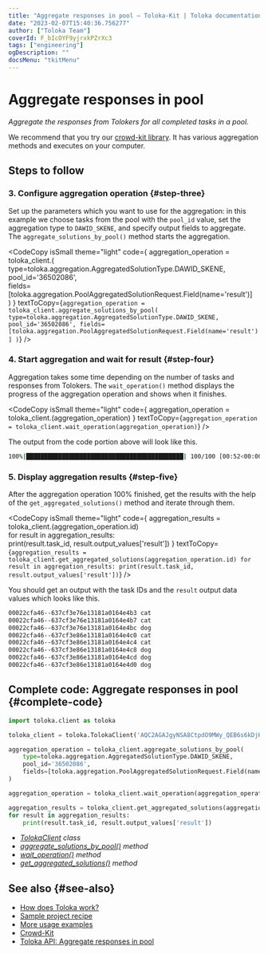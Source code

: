 ```yaml
---
title: "Aggregate responses in pool — Toloka-Kit | Toloka documentation"
date: "2023-02-07T15:40:36.756277"
author: ["Toloka Team"]
coverId: F_bIcOYF9yjrxkPZrXc3
tags: ["engineering"]
ogDescription: ""
docsMenu: "tkitMenu"
---
```



# Aggregate responses in pool

_Aggregate the responses from Tolokers for all completed tasks in a pool._

<Note mode="tip" title="Tip">

We recommend that you try our [crowd-kit library](/docs/crowd-kit/). It has various aggregation methods and executes on your computer.

</Note>

## Steps to follow

<Import/>

<Instantiate/>

### 3. Configure aggregation operation {#step-three}

Set up the parameters which you want to use for the aggregation: in this example we choose tasks from the pool with the `pool_id` value, set the aggregation type to `DAWID_SKENE`, and specify output fields to aggregate. The `aggregate_solutions_by_pool()` method starts the aggregation.

<CodeCopy
  isSmall
  theme="light"
  code={
    <HighlightChildren language="python">
      aggregation_operation = toloka_client.<Term term="aggregate_solutions_by_pool"><AggregateSolutionsByPool/></Term>(
      <br/>    type=toloka.aggregation.AggregatedSolutionType.DAWID_SKENE,
      <br/>    pool_id='36502086',
      <br/>    fields=[toloka.aggregation.PoolAggregatedSolutionRequest.Field(name='result')]
      <br/>)
    </HighlightChildren>
  }
  textToCopy={`aggregation_operation = toloka_client.aggregate_solutions_by_pool(
      type=toloka.aggregation.AggregatedSolutionType.DAWID_SKENE,
      pool_id='36502086',
      fields=[toloka.aggregation.PoolAggregatedSolutionRequest.Field(name='result')]
)`}
/>

### 4. Start aggregation and wait for result {#step-four}

Aggregation takes some time depending on the number of tasks and responses from Tolokers. The `wait_operation()` method displays the progress of the aggregation operation and shows when it finishes.

<CodeCopy
  isSmall
  theme="light"
  code={
    <HighlightChildren language="python">
      aggregation_operation = toloka_client.<Term term="wait_operation"><WaitOperation/></Term>(aggregation_operation)
    </HighlightChildren>
  }
  textToCopy={`aggregation_operation = toloka_client.wait_operation(aggregation_operation)`}
/>

The output from the code portion above will look like this.

```bash
100%|████████████████████████████████████████████| 100/100 [00:52<00:00,  1.92it/s]
```

### 5. Display aggregation results {#step-five}

After the aggregation operation 100% finished, get the results with the help of the `get_aggregated_solutions()` method and iterate through them.

<CodeCopy
  isSmall
  theme="light"
  code={
    <HighlightChildren language="python">
      aggregation_results = toloka_client.<Term term="get_aggregated_solutions"><GetAggregatedSolutions/></Term>(aggregation_operation.id)
      <br/>for result in aggregation_results:
      <br/>    print(result.task_id, result.output_values['result'])
    </HighlightChildren>
  }
  textToCopy={`aggregation_results = toloka_client.get_aggregated_solutions(aggregation_operation.id)
for result in aggregation_results:
    print(result.task_id, result.output_values['result'])`}
/>

You should get an output with the task IDs and the `result` output data values which looks like this.

```bash
00022cfa46--637cf3e76e13181a0164e4b3 cat
00022cfa46--637cf3e76e13181a0164e4b7 cat
00022cfa46--637cf3e76e13181a0164e4bc dog
00022cfa46--637cf3e86e13181a0164e4c0 cat
00022cfa46--637cf3e86e13181a0164e4c4 cat
00022cfa46--637cf3e86e13181a0164e4c8 dog
00022cfa46--637cf3e86e13181a0164e4cd dog
00022cfa46--637cf3e86e13181a0164e4d0 dog
```

## Complete code: Aggregate responses in pool {#complete-code}

```python
import toloka.client as toloka

toloka_client = toloka.TolokaClient('AQC2AGAJgyNSA8CtpdO9MWy_QEB6s6kDjHUoElE', 'PRODUCTION')

aggregation_operation = toloka_client.aggregate_solutions_by_pool(
    type=toloka.aggregation.AggregatedSolutionType.DAWID_SKENE,
    pool_id='36502086',
    fields=[toloka.aggregation.PoolAggregatedSolutionRequest.Field(name='result')]
)

aggregation_operation = toloka_client.wait_operation(aggregation_operation)

aggregation_results = toloka_client.get_aggregated_solutions(aggregation_operation.id)
for result in aggregation_results:
    print(result.task_id, result.output_values['result'])
```

<Note mode="tip" title="List of classes and methods used in this recipe">

- _[TolokaClient](/docs/toloka-kit/reference/toloka.client.TolokaClient) class_
- _[aggregate_solutions_by_pool()](/docs/toloka-kit/reference/toloka.client.TolokaClient.aggregate_solutions_by_pool) method_
- _[wait_operation()](/docs/toloka-kit/reference/toloka.client.TolokaClient.wait_operation) method_
- _[get_aggregated_solutions()](/docs/toloka-kit/reference/toloka.client.TolokaClient.get_aggregated_solutions) method_

</Note>

## See also {#see-also}

- [How does Toloka work?](/docs/guide/overview)
- [Sample project recipe](/docs/toloka-kit/recipes/learn-basics)
- [More usage examples](/docs/toloka-kit/recipes/use-cases)
- [Crowd-Kit](/docs/crowd-kit/)
- [Toloka API: Aggregate responses in pool](https://toloka.ai/docs/api/api-reference/#post-/aggregated-solutions/aggregate-by-pool)
